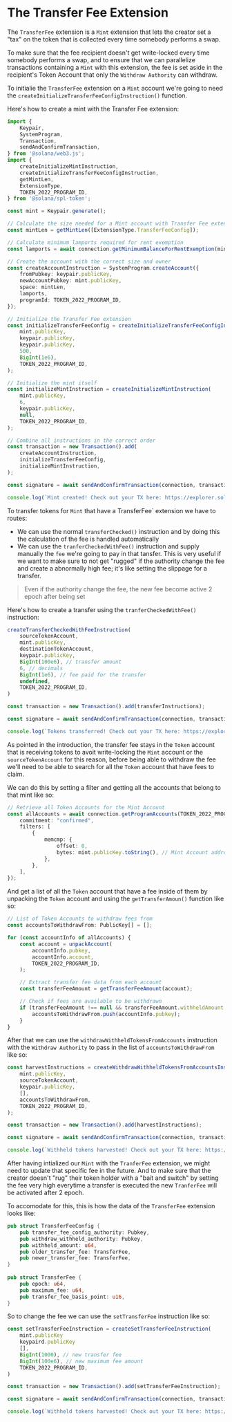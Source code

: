 
# The Transfer Fee Extension

The `TransferFee` extension is a `Mint` extension that lets the creator set a "tax" on the token that is collected every time somebody performs a swap.

To make sure that the fee recipient doesn't get write-locked every time somebody performs a swap, and to ensure that we can parallelize transactions containing a `Mint` with this extension, the fee is set aside in the recipient's Token Account that only the `Withdraw Authority` can withdraw.

<ArticleSection name="Initializing the Mint Account" id="initializing-the-mint-account" level="h2" />

To initialie the `TransferFee` extension on a `Mint` account we're going to need the `createInitializeTransferFeeConfigInstruction()` function. 

Here's how to create a mint with the Transfer Fee extension:

```ts
import {
    Keypair,
    SystemProgram,
    Transaction,
    sendAndConfirmTransaction,
} from '@solana/web3.js';
import {
    createInitializeMintInstruction,
    createInitializeTransferFeeConfigInstruction,
    getMintLen,
    ExtensionType,
    TOKEN_2022_PROGRAM_ID,
} from '@solana/spl-token';

const mint = Keypair.generate();

// Calculate the size needed for a Mint account with Transfer Fee extension
const mintLen = getMintLen([ExtensionType.TransferFeeConfig]);

// Calculate minimum lamports required for rent exemption
const lamports = await connection.getMinimumBalanceForRentExemption(mintLen);

// Create the account with the correct size and owner
const createAccountInstruction = SystemProgram.createAccount({
    fromPubkey: keypair.publicKey,
    newAccountPubkey: mint.publicKey,
    space: mintLen,
    lamports,
    programId: TOKEN_2022_PROGRAM_ID,
});

// Initialize the Transfer Fee extension
const initializeTransferFeeConfig = createInitializeTransferFeeConfigInstruction(
    mint.publicKey,
    keypair.publicKey,
    keypair.publicKey,
    500,
    BigInt(1e6),
    TOKEN_2022_PROGRAM_ID,
);

// Initialize the mint itself
const initializeMintInstruction = createInitializeMintInstruction(
    mint.publicKey,
    6,
    keypair.publicKey,
    null,
    TOKEN_2022_PROGRAM_ID,
);

// Combine all instructions in the correct order
const transaction = new Transaction().add(
    createAccountInstruction,
    initializeTransferFeeConfig,
    initializeMintInstruction,
);

const signature = await sendAndConfirmTransaction(connection, transaction, [keypair, mint]);

console.log(`Mint created! Check out your TX here: https://explorer.solana.com/tx/${signature}?cluster=devnet`);
```

<ArticleSection name="Transferring Tokens with the Fee" id="transferring-tokens-with-the-fee" level="h2" />

To transfer tokens for `Mint` that have a TransferFee` extension we have to routes:
- We can use the normal `transferChecked()` instruction and by doing this the calculation of the fee is handled automatically
- We can use the `tranferCheckedWithFee()` instruction and supply manually the `fee` we're going to pay in that tansfer. This is very useful if we want to make sure to not get "rugged" if the authority change the fee and create a abnormally high fee; it's like setting the slippage for a transfer.

> Even if the authority change the fee, the new fee become active 2 epoch after being set

Here's how to create a transfer using the `tranferCheckedWithFee()` instruction:

```ts
createTransferCheckedWithFeeInstruction(
    sourceTokenAccount,
    mint.publicKey, 
    destinationTokenAccount, 
    keypair.publicKey, 
    BigInt(100e6), // transfer amount
    6, // decimals
    BigInt(1e6), // fee paid for the transfer
    undefined,
    TOKEN_2022_PROGRAM_ID,
)

const transaction = new Transaction().add(transferInstructions);

const signature = await sendAndConfirmTransaction(connection, transaction, [keypair]);

console.log(`Tokens transferred! Check out your TX here: https://explorer.solana.com/tx/${signature}?cluster=devnet`);
```

<ArticleSection name="Harvesting the Fee" id="harvesting-the-fee" level="h2" />

As pointed in the introduction, the transfer fee stays in the `Token` account that is receiving tokens to avoit write-locking the `Mint` account or the `sourceTokenAccount` for this reason, before being able to withdraw the fee we'll need to be able to search for all the `Token` account that have fees to claim.

We can do this by setting a filter and getting all the accounts that belong to that mint like so:

```ts
// Retrieve all Token Accounts for the Mint Account
const allAccounts = await connection.getProgramAccounts(TOKEN_2022_PROGRAM_ID, {
    commitment: "confirmed",
    filters: [
        {
            memcmp: {
                offset: 0,
                bytes: mint.publicKey.toString(), // Mint Account address
            },
        },
    ],
});
```

And get a list of all the `Token` account that have a fee inside of them by unpacking the `Token` account and using the `getTransferAmoun()` function like so:

```ts
// List of Token Accounts to withdraw fees from
const accountsToWithdrawFrom: PublicKey[] = [];

for (const accountInfo of allAccounts) {
    const account = unpackAccount(
        accountInfo.pubkey,
        accountInfo.account,
        TOKEN_2022_PROGRAM_ID,
    );

    // Extract transfer fee data from each account
    const transferFeeAmount = getTransferFeeAmount(account);

    // Check if fees are available to be withdrawn
    if (transferFeeAmount !== null && transferFeeAmount.withheldAmount > 0) {
        accountsToWithdrawFrom.push(accountInfo.pubkey);
    }
}
```

After that we can use the `withdrawWithheldTokensFromAccounts` instruction with the `Withdraw Authority` to pass in the list of `accountsToWithdrawFrom` like so:

```ts
const harvestInstructions = createWithdrawWithheldTokensFromAccountsInstruction(
    mint.publicKey,
    sourceTokenAccount,
    keypair.publicKey,
    [],
    accountsToWithdrawFrom,
    TOKEN_2022_PROGRAM_ID,
);

const transaction = new Transaction().add(harvestInstructions);

const signature = await sendAndConfirmTransaction(connection, transaction, [keypair]);

console.log(`Withheld tokens harvested! Check out your TX here: https://explorer.solana.com/tx/${signature}?cluster=devnet`);
```

<ArticleSection name="Updating the Fee" id="updating-the-fee" level="h2" />

After having intialized our `Mint` with the `TranferFee` extension, we might need to update that specific fee in the future. And to make sure that the creator doesn't "rug" their token holder with a "bait and switch" by setting the fee very high everytime a transfer is executed the new `TranferFee` will be activated after 2 epoch.

To accomodate for this, this is how the data of the `TransferFee` extension looks like: 

```rust
pub struct TransferFeeConfig {
    pub transfer_fee_config_authority: Pubkey,
    pub withdraw_withheld_authority: Pubkey,
    pub withheld_amount: u64,
    pub older_transfer_fee: TransferFee,
    pub newer_transfer_fee: TransferFee,
}
 
pub struct TransferFee {
    pub epoch: u64,
    pub maximum_fee: u64,
    pub transfer_fee_basis_point: u16,
}
```

So to change the fee we can use the `setTransferFee` instruction like so:

```ts
const setTransferFeeInstruction = createSetTransferFeeInstruction(
    mint.publicKey
    keypaird.publicKey
    [],
    BigInt(1000), // new transfer fee
    BigInt(100e6), // new maximum fee amount
    TOKEN_2022_PROGRAM_ID,
)

const transaction = new Transaction().add(setTransferFeeInstruction);

const signature = await sendAndConfirmTransaction(connection, transaction, [keypair]);

console.log(`Withheld tokens harvested! Check out your TX here: https://explorer.solana.com/tx/${signature}?cluster=devnet`);
```